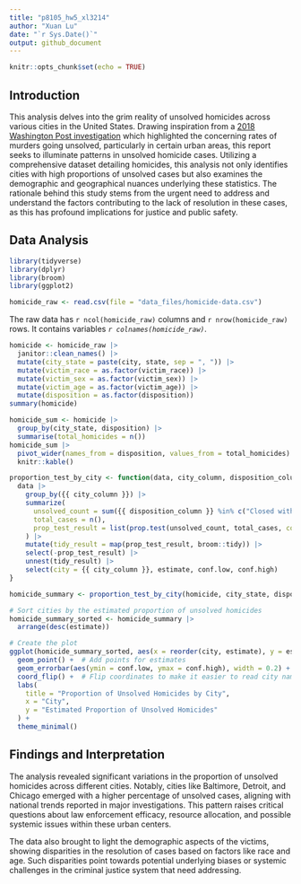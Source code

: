 ```yaml
---
title: "p8105_hw5_xl3214"
author: "Xuan Lu"
date: "`r Sys.Date()`"
output: github_document
---
```


```r
knitr::opts_chunk$set(echo = TRUE)
```

## Introduction

This analysis delves into the grim reality of unsolved homicides across various cities in the United States. Drawing inspiration from a [2018 Washington Post investigation](https://www.washingtonpost.com/graphics/2018/investigations/where-murders-go-unsolved/) which highlighted the concerning rates of murders going unsolved, particularly in certain urban areas, this report seeks to illuminate patterns in unsolved homicide cases. Utilizing a comprehensive dataset detailing homicides, this analysis not only identifies cities with high proportions of unsolved cases but also examines the demographic and geographical nuances underlying these statistics. The rationale behind this study stems from the urgent need to address and understand the factors contributing to the lack of resolution in these cases, as this has profound implications for justice and public safety.

## Data Analysis

```r
library(tidyverse)
library(dplyr)
library(broom)
library(ggplot2)
```


```r
homicide_raw <- read.csv(file = "data_files/homicide-data.csv")
```

The raw data has `r ncol(homicide_raw)` columns and `r nrow(homicide_raw)` rows. It contains variables *`r colnames(homicide_raw)`*. 

```r
homicide <- homicide_raw |>
  janitor::clean_names() |>
  mutate(city_state = paste(city, state, sep = ", ")) |>
  mutate(victim_race = as.factor(victim_race)) |>
  mutate(victim_sex = as.factor(victim_sex)) |>
  mutate(victim_age = as.factor(victim_age)) |> 
  mutate(disposition = as.factor(disposition))
summary(homicide)
```

```r
homicide_sum <- homicide |> 
  group_by(city_state, disposition) |>
  summarise(total_homicides = n())
homicide_sum |> 
  pivot_wider(names_from = disposition, values_from = total_homicides) |>
  knitr::kable()

proportion_test_by_city <- function(data, city_column, disposition_column) {
  data |>
    group_by({{ city_column }}) |>
    summarize(
      unsolved_count = sum({{ disposition_column }} %in% c("Closed without arrest", "Open/No arrest"), na.rm = TRUE),
      total_cases = n(),
      prop_test_result = list(prop.test(unsolved_count, total_cases, correct = FALSE))
    ) |>
    mutate(tidy_result = map(prop_test_result, broom::tidy)) |>
    select(-prop_test_result) |>
    unnest(tidy_result) |>
    select(city = {{ city_column }}, estimate, conf.low, conf.high)
}

homicide_summary <- proportion_test_by_city(homicide, city_state, disposition)

# Sort cities by the estimated proportion of unsolved homicides
homicide_summary_sorted <- homicide_summary |>
  arrange(desc(estimate))

# Create the plot
ggplot(homicide_summary_sorted, aes(x = reorder(city, estimate), y = estimate)) +
  geom_point() +  # Add points for estimates
  geom_errorbar(aes(ymin = conf.low, ymax = conf.high), width = 0.2) +  # Add error bars
  coord_flip() +  # Flip coordinates to make it easier to read city names
  labs(
    title = "Proportion of Unsolved Homicides by City",
    x = "City",
    y = "Estimated Proportion of Unsolved Homicides"
  ) +
  theme_minimal()
```

## Findings and Interpretation

The analysis revealed significant variations in the proportion of unsolved homicides across different cities. Notably, cities like Baltimore, Detroit, and Chicago emerged with a higher percentage of unsolved cases, aligning with national trends reported in major investigations. This pattern raises critical questions about law enforcement efficacy, resource allocation, and possible systemic issues within these urban centers.

The data also brought to light the demographic aspects of the victims, showing disparities in the resolution of cases based on factors like race and age. Such disparities point towards potential underlying biases or systemic challenges in the criminal justice system that need addressing.
